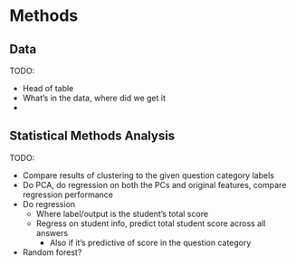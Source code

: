 # Methods

## Data

TODO:

-   Head of table
-   What's in the data, where did we get it
-   

## Statistical Methods Analysis

TODO:

-   Compare results of clustering to the given question category labels
-   Do PCA, do regression on both the PCs and original features, compare regression performance
-   Do regression
    -   Where label/output is the student's total score
    -   Regress on student info, predict total student score across all answers
        -   Also if it's predictive of score in the question category
-   Random forest?
